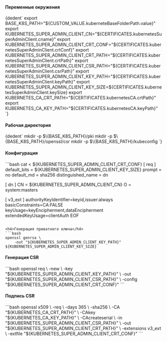 

<h4>Переменные окружения</h4>
<CodeBlock language="bash">
    {dedent`
        export BASE_K8S_PATH="${CUSTOM_VALUE.kuberneteBaseFolderPath.value}"
        export KUBERNETES_SUPER_ADMIN_CLIENT_CN="${CERTIFICATES.kubernetesSuperAdminClient.cname}"
        export KUBERNETES_SUPER_ADMIN_CLIENT_CRT_CONF="${CERTIFICATES.kubernetesSuperAdminClient.crtConf}"
        export KUBERNETES_SUPER_ADMIN_CLIENT_CRT_PATH="${CERTIFICATES.kubernetesSuperAdminClient.crtPath}"
        export KUBERNETES_SUPER_ADMIN_CLIENT_CSR_PATH="${CERTIFICATES.kubernetesSuperAdminClient.csrPath}"
        export KUBERNETES_SUPER_ADMIN_CLIENT_KEY_PATH="${CERTIFICATES.kubernetesSuperAdminClient.keyPath}"
        export KUBERNETES_SUPER_ADMIN_CLIENT_KEY_SIZE=${CERTIFICATES.kubernetesSuperAdminClient.keySize}
        export KUBERNETES_CA_CRT_PATH="${CERTIFICATES.kubernetesCA.crtPath}"
        export KUBERNETES_CA_KEY_PATH="${CERTIFICATES.kubernetesCA.keyPath}"
    `}
</CodeBlock>

<h4>Рабочая директория</h4>
<CodeBlock language="bash">
    {dedent`
        mkdir -p $\{BASE_K8S_PATH}/pki
        mkdir -p $\{BASE_K8S_PATH}/openssl/csr
        mkdir -p $\{BASE_K8S_PATH}/kubeconfig
    `}
</CodeBlock>


<h4>Конфигурация</h4>
```bash
cat <<EOF > ${KUBERNETES_SUPER_ADMIN_CLIENT_CRT_CONF}
[ req ]
default_bits        = ${KUBERNETES_SUPER_ADMIN_CLIENT_KEY_SIZE}
prompt              = no
default_md          = sha256
distinguished_name  = dn

[ dn ]
CN = ${KUBERNETES_SUPER_ADMIN_CLIENT_CN}
O  = system:masters

[ v3_ext ]
authorityKeyIdentifier=keyid,issuer:always
basicConstraints=CA:FALSE
keyUsage=keyEncipherment,dataEncipherment
extendedKeyUsage=clientAuth
EOF
```

<h4>Генерация приватного ключа</h4>
```bash
openssl genrsa \
    -out "${KUBERNETES_SUPER_ADMIN_CLIENT_KEY_PATH}" ${KUBERNETES_SUPER_ADMIN_CLIENT_KEY_SIZE}
```

<h4>Генерация CSR</h4>
```bash
openssl req \
    -new \
    -key    "${KUBERNETES_SUPER_ADMIN_CLIENT_KEY_PATH}" \
    -out    "${KUBERNETES_SUPER_ADMIN_CLIENT_CSR_PATH}" \
    -config "${KUBERNETES_SUPER_ADMIN_CLIENT_CRT_CONF}"
```

<h4>Подпись CSR</h4>
```bash
openssl x509 \
    -req \
    -days 365 \
    -sha256 \
    -CA "${KUBERNETES_CA_CRT_PATH}" \
    -CAkey "${KUBERNETES_CA_KEY_PATH}" \
    -CAcreateserial \
    -in "${KUBERNETES_SUPER_ADMIN_CLIENT_CSR_PATH}" \
    -out "${KUBERNETES_SUPER_ADMIN_CLIENT_CRT_PATH}" \
    -extensions v3_ext \
    -extfile "${KUBERNETES_SUPER_ADMIN_CLIENT_CRT_CONF}"
```
